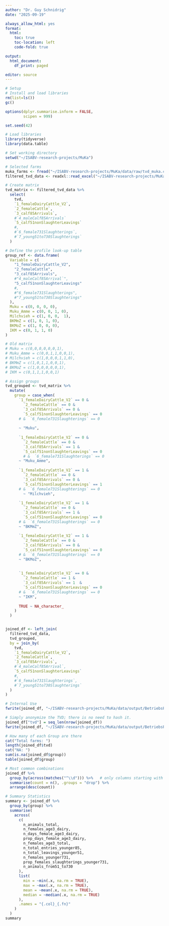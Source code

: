 ```yaml
---
author: "Dr. Guy Schnidrig"
date: "2025-09-19"

always_allow_html: yes
format:
  html:
    toc: true
    toc-location: left 
    code-fold: true

output:
  html_document:
    df_print: paged

editor: source
---
```


```r
# Setup
# Install and load libraries 
rm(list=ls())
gc()

options(dplyr.summarise.inform = FALSE,
        scipen = 999)

set.seed(42) 

# Load libraries
library(tidyverse) 
library(data.table) 

# Set working directory 
setwd("~/ISABV-research-projects/MuKa")

# Selected farms
muka_farms <- fread("~/ISABV-research-projects/MuKa/data/raw/tvd_muka.csv")
filtered_tvd_data <- readxl::read_excel("~/ISABV-research-projects/MuKa/data/raw/TVD-Kriterien-MUKA-Projekt-Daten2024-2025-09-19.xlsx")

```

```r
# Create matrix
tvd_matrix <- filtered_tvd_data %>%
  select(
    tvd,
    `1_femaleDairyCattle_V2`,
    `2_femaleCattle`,
    `3_calf85Arrivals`,
    #`4_maleCalf85Arrivals`
    `5_calf51nonSlaughterLeavings`
    #,
    #`6_female731Slaughterings`,
    #`7_young51to730Slaughterings`
  )

# Define the profile look-up table
group_ref <- data.frame(
  Variable = c(
    "1_femaleDairyCattle_V2",
    "2_femaleCattle",
    "3_calf85Arrivals",
    #"4_maleCalf85Arrival`",
    "5_calf51nonSlaughterLeavings"
    #,
    #"6_female731Slaughterings",
    #"7_young51to730Slaughterings"
  ),
  Muku = c(0, 0, 0, 0),
  Muku_Amme = c(0, 0, 1, 0),
  Milchvieh = c(1, 0, 0,  1),
  BKMmZ = c(1, 0, 1, 0),
  BKMoZ = c(1, 0, 0, 0),
  IKM = c(0, 1, 1, 0)
)

# Old matrix
# Muku = c(0,0,0,0,0,0,1),
# Muku_Amme = c(0,0,1,1,0,0,1),
# Milchvieh = c(1,0,0,0,1,1,0),
# BKMmZ = c(1,0,1,1,0,0,1),
# BKMoZ = c(1,0,0,0,0,0,1), 
# IKM = c(0,1,1,1,0,0,1)

# Assign groups
tvd_grouped <- tvd_matrix %>%
  mutate(
    group = case_when(
      `1_femaleDairyCattle_V2` == 0 &
        `2_femaleCattle` == 0 &
        `3_calf85Arrivals` == 0 &
        `5_calf51nonSlaughterLeavings` == 0 
      # &  `6_female731Slaughterings` == 0 
      
      ~ "Muku",
      
      `1_femaleDairyCattle_V2` == 0 &
        `2_femaleCattle` == 0 &
        `3_calf85Arrivals` == 1 &
        `5_calf51nonSlaughterLeavings` == 0
        # &  `6_female731Slaughterings` == 0 
      ~ "Muku_Amme",
      
      `1_femaleDairyCattle_V2` == 1 &
        `2_femaleCattle` == 0 &
        `3_calf85Arrivals` == 0 &
        `5_calf51nonSlaughterLeavings` == 1
      # &  `6_female731Slaughterings` == 0 
        ~ "Milchvieh",
      
      `1_femaleDairyCattle_V2` == 1 &
        `2_femaleCattle` == 0 &
        `3_calf85Arrivals` == 1 &
        `5_calf51nonSlaughterLeavings` == 0 
      # &  `6_female731Slaughterings` == 0 
      ~ "BKMmZ",
      
      `1_femaleDairyCattle_V2` == 1 &
        `2_femaleCattle` == 0 &
        `3_calf85Arrivals` == 0 &
        `5_calf51nonSlaughterLeavings` == 0
      # &  `6_female731Slaughterings` == 0 
      ~ "BKMoZ",
      
      
      `1_femaleDairyCattle_V2` == 0 &
        `2_femaleCattle` == 1 &
        `3_calf85Arrivals` == 1  &
        `5_calf51nonSlaughterLeavings` == 0 
      # &  `6_female731Slaughterings` == 0 
      ~ "IKM",
      
      TRUE ~ NA_character_
    )
  )


joined_df <- left_join(
  filtered_tvd_data,
  tvd_grouped,
  by = join_by(
    tvd,
    `1_femaleDairyCattle_V2`,
    `2_femaleCattle`,
    `3_calf85Arrivals`,
    #`4_maleCalf85Arrival`,
    `5_calf51nonSlaughterLeavings`
    #,
    #`6_female731Slaughterings`,
    #`7_young51to730Slaughterings`
  )
)
```


```r
# Internal Use
fwrite(joined_df, "~/ISABV-research-projects/MuKa/data/output/BetriebsFilterMuKaBLV.csv", bom = T)

# Simply anonymize the TVD; there is no need to hash it.
joined_df["tvd"] = seq_len(nrow(joined_df))
fwrite(joined_df, "~/ISABV-research-projects/MuKa/data/output/BetriebsFilterMuKaJule.csv", bom = T)

```


```r
# How many of each Group are there
cat("Total farms: ")
length(joined_df$tvd)
cat("NA: ")
sum(is.na(joined_df$group))
table(joined_df$group)
```


```r
# Most common combinations
joined_df %>%
  group_by(across(matches("^\\d"))) %>%   # only columns starting with a digit
  summarise(count = n(), .groups = "drop") %>%
  arrange(desc(count))

```





```r
# Summary Statistics
summary <- joined_df %>%
  group_by(group) %>%
  summarise(
    across(
      c(
        n_animals_total,
        n_females_age3_dairy,
        n_days_female_age3_dairy,
        prop_days_female_age3_dairy,
        n_females_age3_total,
        n_total_entries_younger85,
        n_total_leavings_younger51,
        n_females_younger731,
        prop_females_slaughterings_younger731,
        n_animals_from51_to730
      ),
      list(
        min = ~min(.x, na.rm = TRUE),
        max = ~max(.x, na.rm = TRUE),
        mean = ~mean(.x, na.rm = TRUE),
        median = ~median(.x, na.rm = TRUE)
      ),
      .names = "{.col}_{.fn}"
    )
  )
summary
```


